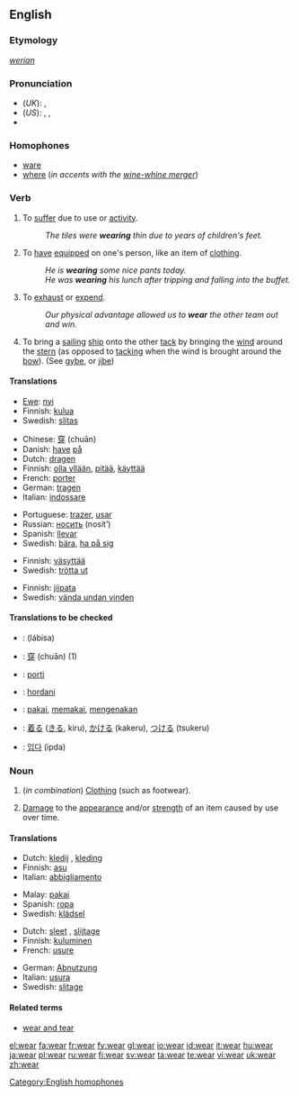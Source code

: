 {{wikipedia|dab=wear (disambiguation)|wear}}
==English==

===Etymology===
{{OE.}} ''[[werian]]''

===Pronunciation===
*(''UK''): {{IPA|/wɛə/}}, {{SAMPA|/wE@/}}
*(''US''): {{AHD|wĕr}}, {{IPA|/wɛr/}}, {{SAMPA|/wEr/}}
*{{audio|en-us-wear.ogg|Audio (US)}}
{{rhymes|ɛə(r)}}

===Homophones===
*[[ware]]
*[[where]] (''in accents with the [[wine-whine merger]]'')

===Verb===
{{en-verb|wears|wearing|wore|worn}}

# {{intransitive}} To [[suffer]] due to use or [[activity]].
#: ''The tiles were '''wearing''' thin due to years of children's feet.''
# {{transitive}} To [[have]] [[equipped]] on one's person, like an item of [[clothing]].
#: ''He is '''wearing''' some nice pants today.''
#: ''He was '''wearing''' his lunch after tripping and falling into the buffet.''
# {{transitive}} To [[exhaust]] or [[expend]].
#: ''Our physical advantage allowed us to '''wear''' the other team out and win.''
# {{transitive}} {{nautical}} To bring a [[sailing]] [[ship]] onto the other [[tack]] by bringing the [[wind]] around the [[stern]] (as opposed to [[tacking]] when the wind is brought around the [[bow]]). (See [[gybe]], or [[jibe]])

====Translations====
{{trans-top|to suffer due to use}}
*[[Ewe]]: [[nyi]]
*Finnish: [[kulua]]
*Swedish: [[slitas]]
{{trans-bottom}}

{{trans-top|to have on (clothes)}}
*Chinese: [[穿]] (chuān)
*Danish: [[have]] [[på]]
*Dutch: [[dragen]]
*Finnish: [[olla yllään]], [[pitää]], [[käyttää]]
*French: [[porter]]
*German: [[tragen]]
*Italian: [[indossare]]
{{trans-mid}}
*Portuguese: [[trazer]], [[usar]]
*Russian: [[носить]] (nosít’)
*Spanish: [[llevar]]
*Swedish: [[bära]], [[ha på sig]]
{{trans-bottom}}

{{trans-top|to exhaust physically}}
*Finnish: [[väsyttää]]
*Swedish: [[trötta ut]]
{{trans-bottom}}

{{trans-top|to bring to other tack}}
*Finnish: [[jiipata]]
*Swedish: [[vända undan vinden]]
{{trans-bottom}}

====Translations to be checked====
{{checktrans}}
*{{ttbc|Arabic}}: {{ARchar|[[لبس]]}} (lábisa)
*{{ttbc|Chinese}}: [[穿]] (chuān) (1)
*{{ttbc|Esperanto}}: [[porti]]
*{{ttbc|Hungarian}}: [[hordani]]
*{{ttbc|Indonesian}}: [[pakai]], [[pakai|memakai]], [[kena|mengenakan]]
*{{ttbc|Japanese}}: [[着る]] ([[きる]], kiru), [[かける]] (kakeru), [[つける]] (tsukeru)
*{{ttbc|Korean}}: [[입다]] (ipda)

===Noun===
{{wikipedia|Wear|Wear (damage)}}
{{en-noun|-}}

# {{uncountable}} (''in combination'') [[clothing|Clothing]] (such as footwear).
# {{uncountable}} [[damage|Damage]] to the [[appearance]] and/or [[strength]] of an item caused by use over time.

====Translations====

{{trans-top|Clothing}}
*Dutch: [[kledij]] {{f}}, [[kleding]] {{f}}
*Finnish: [[asu]]
*Italian: [[abbigliamento]] {{m}}
{{trans-mid}}
*Malay: [[pakai]]
*Spanish: [[ropa]] {{f}}
*Swedish: [[klädsel]] {{c}}
{{trans-bottom}}

{{trans-top|Damage}}
*Dutch: [[sleet]] {{m}}, [[slijtage]] {{f}}
*Finnish: [[kuluminen]]
*French: [[usure]] {{f}}
{{trans-mid}}
*German: [[Abnutzung]] {{f}}
*Italian: [[usura]] {{f}}
*Swedish: [[slitage]] {{n}}
{{trans-bottom}}

====Related terms====
*[[wear and tear]]

[[Category:English homophones]]

[[el:wear]]
[[fa:wear]]
[[fr:wear]]
[[fy:wear]]
[[gl:wear]]
[[io:wear]]
[[id:wear]]
[[it:wear]]
[[hu:wear]]
[[ja:wear]]
[[pl:wear]]
[[ru:wear]]
[[fi:wear]]
[[sv:wear]]
[[ta:wear]]
[[te:wear]]
[[vi:wear]]
[[uk:wear]]
[[zh:wear]]